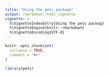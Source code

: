 ```yaml
---
title: "Using the pets package"
output: rmarkdown::html_vignette
vignette: >
  %\VignetteIndexEntry{Using the pets packag}
  %\VignetteEngine{knitr::rmarkdown}
  %\VignetteEncoding{UTF-8}
---
```


```r
knitr::opts_chunk$set(
  collapse = TRUE,
  comment = "#>"
)
```

```r
library(pets)
```
